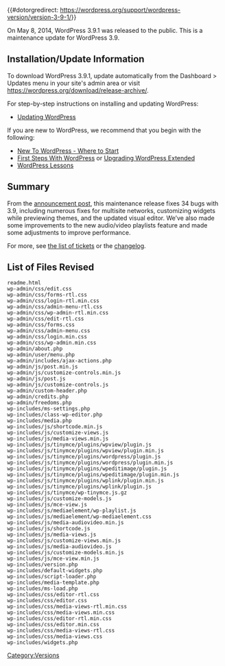 {{#dotorgredirect: https://wordpress.org/support/wordpress-version/version-3-9-1/}}
{{Languages|
{{en|Version 3.9.1}}
{{ja|Version 3.9.1}}
}}

On May 8, 2014, WordPress 3.9.1 was released to the public. This is a maintenance update for WordPress 3.9.

== Installation/Update Information ==
To download WordPress 3.9.1, update automatically from the Dashboard > Updates menu in your site's admin area or visit https://wordpress.org/download/release-archive/.

For step-by-step instructions on installing and updating WordPress:
* [[Updating WordPress]]

If you are new to WordPress, we recommend that you begin with the following:
* [[New To WordPress - Where to Start]]
* [[First Steps With WordPress]] or [[Upgrading WordPress Extended]]
* [[WordPress Lessons]]

== Summary ==
From the [http://wordpress.org/news/2014/05/wordpress-3-9-1/ announcement post], this maintenance release fixes 34 bugs with 3.9, including numerous fixes for multisite networks, customizing widgets while previewing themes, and the updated visual editor. We’ve also made some improvements to the new audio/video playlists feature and made some adjustments to improve performance.

For more, see [https://core.trac.wordpress.org/query?milestone=3.9.1 the list of tickets] or the [https://core.trac.wordpress.org/log/branches/3.9?rev=28346&stop_rev=28156 changelog].

== List of Files Revised ==
<pre>
readme.html
wp-admin/css/edit.css
wp-admin/css/forms-rtl.css
wp-admin/css/login-rtl.min.css
wp-admin/css/admin-menu-rtl.css
wp-admin/css/wp-admin-rtl.min.css
wp-admin/css/edit-rtl.css
wp-admin/css/forms.css
wp-admin/css/admin-menu.css
wp-admin/css/login.min.css
wp-admin/css/wp-admin.min.css
wp-admin/about.php
wp-admin/user/menu.php
wp-admin/includes/ajax-actions.php
wp-admin/js/post.min.js
wp-admin/js/customize-controls.min.js
wp-admin/js/post.js
wp-admin/js/customize-controls.js
wp-admin/custom-header.php
wp-admin/credits.php
wp-admin/freedoms.php
wp-includes/ms-settings.php
wp-includes/class-wp-editor.php
wp-includes/media.php
wp-includes/js/shortcode.min.js
wp-includes/js/customize-views.js
wp-includes/js/media-views.min.js
wp-includes/js/tinymce/plugins/wpview/plugin.js
wp-includes/js/tinymce/plugins/wpview/plugin.min.js
wp-includes/js/tinymce/plugins/wordpress/plugin.js
wp-includes/js/tinymce/plugins/wordpress/plugin.min.js
wp-includes/js/tinymce/plugins/wpeditimage/plugin.js
wp-includes/js/tinymce/plugins/wpeditimage/plugin.min.js
wp-includes/js/tinymce/plugins/wplink/plugin.min.js
wp-includes/js/tinymce/plugins/wplink/plugin.js
wp-includes/js/tinymce/wp-tinymce.js.gz
wp-includes/js/customize-models.js
wp-includes/js/mce-view.js
wp-includes/js/mediaelement/wp-playlist.js
wp-includes/js/mediaelement/wp-mediaelement.css
wp-includes/js/media-audiovideo.min.js
wp-includes/js/shortcode.js
wp-includes/js/media-views.js
wp-includes/js/customize-views.min.js
wp-includes/js/media-audiovideo.js
wp-includes/js/customize-models.min.js
wp-includes/js/mce-view.min.js
wp-includes/version.php
wp-includes/default-widgets.php
wp-includes/script-loader.php
wp-includes/media-template.php
wp-includes/ms-load.php
wp-includes/css/editor-rtl.css
wp-includes/css/editor.css
wp-includes/css/media-views-rtl.min.css
wp-includes/css/media-views.min.css
wp-includes/css/editor-rtl.min.css
wp-includes/css/editor.min.css
wp-includes/css/media-views-rtl.css
wp-includes/css/media-views.css
wp-includes/widgets.php
</pre>

{{Versions}}

[[Category:Versions]]